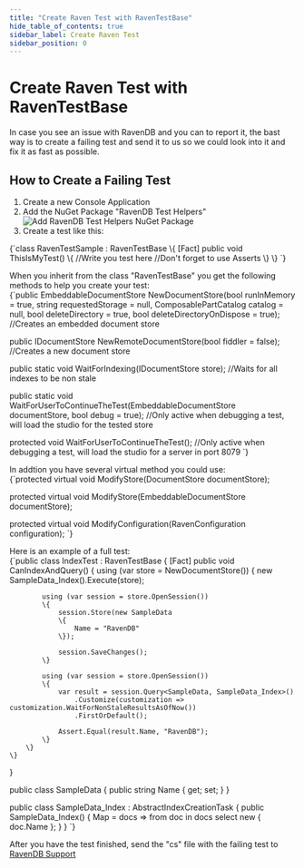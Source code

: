 ```yaml
---
title: "Create Raven Test with RavenTestBase"
hide_table_of_contents: true
sidebar_label: Create Raven Test
sidebar_position: 0
---
```



# Create Raven Test with RavenTestBase
In case you see an issue with RavenDB and you can to report it, the bast way is to create a failing test and send it to us so we could look into it and fix it as fast as possible.

## How to Create a Failing Test
1) Create a new Console Application  
2) Add the NuGet Package "RavenDB Test Helpers"  
![Add RavenDB Test Helpers NuGet Package](./assets/tests_1.PNG)  
3) Create a test like this:  
<TabItem value="RavenTestSample1" label="RavenTestSample1">
<CodeBlock language="csharp">
{`class RavenTestSample : RavenTestBase
\{
	[Fact]
	public void ThisIsMyTest()
	\{
		//Write you test here
		//Don't forget to use Asserts
	\}
\}
`}
</CodeBlock>
</TabItem>

When you inherit from the class "RavenTestBase" you get the following methods to help you create your test:  
<TabItem value="RavenTestBaseMethods" label="RavenTestBaseMethods">
<CodeBlock language="csharp">
{`public EmbeddableDocumentStore NewDocumentStore(bool runInMemory = true, string requestedStorage = null, ComposablePartCatalog catalog = null,
												bool deleteDirectory = true,	bool deleteDirectoryOnDispose = true);
//Creates an embedded document store

public IDocumentStore NewRemoteDocumentStore(bool fiddler = false);
//Creates a new document store

public static void WaitForIndexing(IDocumentStore store);
//Waits for all indexes to be non stale

public static void WaitForUserToContinueTheTest(EmbeddableDocumentStore documentStore, bool debug = true);
//Only active when debugging a test, will load the studio for the tested store

protected void WaitForUserToContinueTheTest();
//Only active when debugging a test, will load the studio for a server in port 8079
`}
</CodeBlock>
</TabItem>

In addtion you have several virtual method you could use:  
<TabItem value="RavenTestBaseViruals" label="RavenTestBaseViruals">
<CodeBlock language="csharp">
{`protected virtual void ModifyStore(DocumentStore documentStore);

protected virtual void ModifyStore(EmbeddableDocumentStore documentStore);

protected virtual void ModifyConfiguration(RavenConfiguration configuration);
`}
</CodeBlock>
</TabItem>

Here is an example of a full test:  
<TabItem value="RavenTestSample2" label="RavenTestSample2">
<CodeBlock language="csharp">
{`public class IndexTest : RavenTestBase
\{
	[Fact]
	public void CanIndexAndQuery()
	\{
		using (var store = NewDocumentStore())
		\{
			new SampleData_Index().Execute(store);

			using (var session = store.OpenSession())
			\{
				session.Store(new SampleData
				\{
					Name = "RavenDB"
				\});

				session.SaveChanges();
			\}

			using (var session = store.OpenSession())
			\{
				var result = session.Query<SampleData, SampleData_Index>()
					.Customize(customization => customization.WaitForNonStaleResultsAsOfNow())
					.FirstOrDefault();

				Assert.Equal(result.Name, "RavenDB");
			\}
		\}
	\}
\}

public class SampleData
\{
	public string Name \{ get; set; \}
\}

public class SampleData_Index : AbstractIndexCreationTask<SampleData>
\{
	public SampleData_Index()
	\{
		Map = docs => from doc in docs
					  select new
					  \{
						  doc.Name
					  \};
	\}
\}
`}
</CodeBlock>
</TabItem>

After you have the test finished, send the "cs" file with the failing test to [RavenDB Support](mailto:support@ravendb.net)